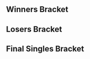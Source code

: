 {{DISPLAYTITLE:Battle Arena Melbourne 8: ''Melee'' Singles Bracket}}{{SetGame|melee}}{{BracketMatchSMWDisambig |oldtags=Duck, Ace, Cal|newtags=Duck (AU), Ace (AU), Cal (AU)}}
{{tabs static
|name1=Overview
|link1=Battle Arena Melbourne/8/Melee
|name2=Singles Pools
|link2=Battle Arena Melbourne/8/Melee/Singles Pools
|name3=Singles Bracket
|link3=Battle Arena Melbourne/8/Melee/Singles Bracket
|name4=Doubles Pools
|link4=Battle Arena Melbourne/8/Melee/Doubles Pools
|name5=Doubles Bracket
|link5=Battle Arena Melbourne/8/Melee/Doubles Bracket
|This=3
}}
==Winners Bracket==
{{32DEWBracketA
|tourneylink=Battle Arena Melbourne/8/Melee
|tourneyname=Battle Arena Melbourne 8
|r1m1p1=SA Nick |r1m1p1flag=au |r1m1p1score=2 |r1m1win=1
|r1m1p2=sundowns |r1m1p2flag=au |r1m1p2score=1
|r1m2p1=Cunchy |r1m2p1flag= |r1m2p1score=2 |r1m2win=1
|r1m2p2=Toshi |r1m2p2flag=au |r1m2p2score=1
|r1m3p1=Skeletom |r1m3p1flag=au |r1m3p1score=2 |r1m3win=1
|r1m3p2=Flow Rats |r1m3p2flag= |r1m3p2score=0
|r1m4p1=Rob |r1m4p1flag= |r1m4p1score=1 |r1m4win=2
|r1m4p2=Wibbles |r1m4p2flag=au |r1m4p2score=2
|r1m5p1=Rainbow |r1m5p1flag=au |r1m5p1score=2 |r1m5win=1
|r1m5p2=Mytus |r1m5p2flag= |r1m5p2score=0
|r1m6p1=Quetz |r1m6p1flag=au |r1m6p1score=2 |r1m6win=1
|r1m6p2=RussellTLM |r1m6p2flag=au |r1m6p2score=0
|r1m7p1=Spud |r1m7p1flag=nz |r1m7p1score=2 |r1m7win=1
|r1m7p2=Macky |r1m7p2flag=au |r1m7p2score=0
|r1m8p1=Atticus |r1m8p1flag=au |r1m8p1score=1 |r1m8win=2
|r1m8p2=Kaiza |r1m8p2flag=au |r1m8p2score=2

|r1m9p1=S.D |r1m9p1flag=au |r1m9p1score=2 |r1m9win=1
|r1m9p2=Pretty Cool Guy |r1m9p2flag=au |r1m9p2score=0

|r1m10p1=JBirds |r1m10p1flag= |r1m10p1score=0 |r1m10win=2
|r1m10p2=Azri |r1m10p2flag=au |r1m10p2score=2
|r1m10p1char1=falco |r1m10p2char1=marth |r1m10p1stock1=0 |r1m10p2stock1=2 |r1m10win1=2 |r1m10stage1=Battlefield
|r1m10p1char2=falco |r1m10p2char2=marth |r1m10p1stock2=0 |r1m10p2stock2=1 |r1m10win2=2 |r1m10stage2=Battlefield
|r1m10details={{BracketMatchDetails|preview=|lrthread=|interview=|recap=|comment=|live=|vod=https://youtu.be/vXOkhhAa5FM}}

|r1m11p1=Syke |r1m11p1flag=au |r1m11p1score=1 |r1m11win=2
|r1m11p2=ACTjoe |r1m11p2flag= |r1m11p2score=2
|r1m12p1=DonB |r1m12p1flag=au |r1m12p1score=2 |r1m12win=1
|r1m12p2=Cal |r1m12p2flag= |r1m12p2score=0
|r1m13p1=smopup |r1m13p1flag=au |r1m13p1score=2 |r1m13win=1
|r1m13p2=Noxus |r1m13p2flag=au |r1m13p2score=0
|r1m14p1=Rad |r1m14p1flag= |r1m14p1score=0 |r1m14win=2
|r1m14p2=MC |r1m14p2flag=au |r1m14p2score=2
|r1m15p1=ACTSeb |r1m15p1flag= |r1m15p1score=0 |r1m15win=2
|r1m15p2=Prolific Kenny |r1m15p2flag= |r1m15p2score=2
|r1m16p1=Redact |r1m16p1flag=au |r1m16p1score=2 |r1m16win=1
|r1m16p2=Nehruvia |r1m16p2flag=au |r1m16p2score=1

|r2m1p1=SA Nick |r2m1p1flag=au |r2m1p1score=3 |r2m1win=1
|r2m1p2=Cunchy |r2m1p2flag= |r2m1p2score=0

|r2m2p1=Skeletom |r2m2p1flag=au |r2m2p1score=1 |r2m2win=2
|r2m2p2=Wibbles |r2m2p2flag=au |r2m2p2score=3
|r2m2p1char1=cf |r2m2p2char1=ic |r2m2p1stock1=2 |r2m2p2stock1=0 |r2m2win1=1 |r2m2stage1=Dream Land
|r2m2p1char2=cf |r2m2p2char2=ic |r2m2p1stock2=0 |r2m2p2stock2=1 |r2m2win2=2 |r2m2stage2=Fountain of Dreams
|r2m2p1char3=cf |r2m2p2char3=ic |r2m2p1stock3=0 |r2m2p2stock3=3 |r2m2win3=2 |r2m2stage3=Dream Land
|r2m2p1char4=cf |r2m2p2char4=ic |r2m2p1stock4=0 |r2m2p2stock4=2 |r2m2win4=2 |r2m2stage4=Dream Land
|r2m2details={{BracketMatchDetails|preview=|lrthread=|interview=|recap=|comment=|live=|vod=https://youtu.be/fXMW7_z5OJo}}

|r2m3p1=Rainbow |r2m3p1flag=au |r2m3p1score=3 |r2m3win=1
|r2m3p2=Quetz |r2m3p2flag=au |r2m3p2score=1
|r2m4p1=Spud |r2m4p1flag=nz |r2m4p1score=3 |r2m4win=1
|r2m4p2=Kaiza |r2m4p2flag=au |r2m4p2score=1
|r2m5p1=S.D |r2m5p1flag=au |r2m5p1score=3 |r2m5win=1
|r2m5p2=Azri |r2m5p2flag=au |r2m5p2score=0
|r2m6p1=ACTjoe |r2m6p1flag= |r2m6p1score=0 |r2m6win=2
|r2m6p2=DonB |r2m6p2flag=au |r2m6p2score=3

|r2m7p1=smopup |r2m7p1flag=au |r2m7p1score=3 |r2m7win=1
|r2m7p2=MC |r2m7p2flag=au |r2m7p2score=1
|r2m7p1char1=fox |r2m7p2char1=falco |r2m7p1stock1=2 |r2m7p2stock1=0 |r2m7win1=1 |r2m7stage1=Dream Land
|r2m7p1char2=fox |r2m7p2char2=falco |r2m7p1stock2=0 |r2m7p2stock2=1 |r2m7win2=2 |r2m7stage2=Battlefield
|r2m7p1char3=fox |r2m7p2char3=falco |r2m7p1stock3=2 |r2m7p2stock3=0 |r2m7win3=1 |r2m7stage3=Battlefield
|r2m7p1char4=fox |r2m7p2char4=falco |r2m7p1stock4=1 |r2m7p2stock4=0 |r2m7win4=1 |r2m7stage4=Pokémon Stadium
|r2m7details={{BracketMatchDetails|preview=|lrthread=|interview=|recap=|comment=|live=|vod=https://youtu.be/_Gv4dOszZGM}}

|r2m8p1=Prolific Kenny |r2m8p1flag= |r2m8p1score=0 |r2m8win=2
|r2m8p2=Redact |r2m8p2flag=au |r2m8p2score=3

|r3m1p1=SA Nick |r3m1p1flag=au |r3m1p1score=1 |r3m1win=2
|r3m1p2=Wibbles |r3m1p2flag=au |r3m1p2score=3
|r3m1p1char1=marth |r3m1p2char1=ic |r3m1p1stock1=2 |r3m1p2stock1=0 |r3m1win1=1 |r3m1stage1=Fountain of Dreams
|r3m1p1char2=marth |r3m1p2char2=ic |r3m1p1stock2=0 |r3m1p2stock2=1 |r3m1win2=2 |r3m1stage2=Final Destination
|r3m1p1char3=marth |r3m1p2char3=ic |r3m1p1stock3=0 |r3m1p2stock3=1 |r3m1win3=2 |r3m1stage3=Battlefield
|r3m1p1char4=marth |r3m1p2char4=ic |r3m1p1stock4=0 |r3m1p2stock4=1 |r3m1win4=2 |r3m1stage4=Battlefield
|r3m1details={{BracketMatchDetails|preview=|lrthread=|interview=|recap=|comment=|live=|vod=https://youtu.be/-pgBPm3mL_s}}

|r3m2p1=Rainbow |r3m2p1flag=au |r3m2p1score=0 |r3m2win=2
|r3m2p2=Spud |r3m2p2flag=nz |r3m2p2score=3
|r3m2p1char1=peach |r3m2p2char1=marth |r3m2p1stock1=0 |r3m2p2stock1=2 |r3m2win1=2 |r3m2stage1=Battlefield
|r3m2p1char2=peach |r3m2p2char2=marth |r3m2p1stock2=0 |r3m2p2stock2=2 |r3m2win2=2 |r3m2stage2=Final Destination
|r3m2p1char3=peach |r3m2p2char3=marth |r3m2p1stock3=0 |r3m2p2stock3=1 |r3m2win3=2 |r3m2stage3=Battlefield
|r3m2details={{BracketMatchDetails|preview=|lrthread=|interview=|recap=|comment=|live=|vod=https://youtu.be/DLXwkHxhr_M}}

|r3m3p1=S.D |r3m3p1flag=au |r3m3p1score=3 |r3m3win=1
|r3m3p2=DonB |r3m3p2flag=au |r3m3p2score=1
|r3m3p1char1=fox |r3m3p2char1=fox |r3m3p1stock1=0 |r3m3p2stock1=1 |r3m3win1=2 |r3m3stage1=Dream Land
|r3m3p1char2=fox |r3m3p2char2=fox |r3m3p1stock2=2 |r3m3p2stock2=0 |r3m3win2=1 |r3m3stage2=Final Destination
|r3m3p1char3=fox |r3m3p2char3=fox |r3m3p1stock3=1 |r3m3p2stock3=0 |r3m3win3=1 |r3m3stage3=Fountain of Dreams
|r3m3p1char4=fox |r3m3p2char4=fox |r3m3p1stock4=2 |r3m3p2stock4=0 |r3m3win4=1 |r3m3stage4=Pokémon Stadium
|r3m3details={{BracketMatchDetails|preview=|lrthread=|interview=|recap=|comment=|live=|vod=https://youtu.be/P3Q6jrzN964}}

|r3m4p1=smopup |r3m4p1flag=au |r3m4p1score=3 |r3m4win=1
|r3m4p2=Redact |r3m4p2flag=au |r3m4p2score=0
|r3m4p1char1=fox |r3m4p2char1=falco |r3m4p1stock1=1 |r3m4p2stock1=0 |r3m4win1=1 |r3m4stage1=Yoshi's Story
|r3m4p1char2=fox |r3m4p2char2=falco |r3m4p1stock2=2 |r3m4p2stock2=0 |r3m4win2=1 |r3m4stage2=Battlefield
|r3m4p1char3=fox |r3m4p2char3=falco |r3m4p1stock3=2 |r3m4p2stock3=0 |r3m4win3=1 |r3m4stage3=Battlefield
|r3m4details={{BracketMatchDetails|preview=|lrthread=|interview=|recap=|comment=|live=|vod=https://youtu.be/uCjcTn0YAZE}}

|r4m1p1=Wibbles |r4m1p1flag=au |r4m1p1score=1 |r4m1win=2
|r4m1p2=Spud |r4m1p2flag=nz |r4m1p2score=3
|r4m1p1char1=ic |r4m1p2char1=fox |r4m1p1stock1=1 |r4m1p2stock1=0 |r4m1win1=1 |r4m1stage1=Yoshi's Story
|r4m1p1char2=ic |r4m1p2char2=cf |r4m1p1stock2=0 |r4m1p2stock2=2 |r4m1win2=2 |r4m1stage2=Yoshi's Story
|r4m1p1char3=ic |r4m1p2char3=cf |r4m1p1stock3=0 |r4m1p2stock3=2 |r4m1win3=2 |r4m1stage3=Fountain of Dreams
|r4m1p1char4=ic |r4m1p2char4=cf |r4m1p1stock4=0 |r4m1p2stock4=2 |r4m1win4=2 |r4m1stage4=Fountain of Dreams
|r4m1details={{BracketMatchDetails|preview=|lrthread=|interview=|recap=|comment=|live=|vod=https://youtu.be/RcgKDe-j1v0}}

|r4m2p1=S.D |r4m2p1flag=au |r4m2p1score=3 |r4m2win=1
|r4m2p2=smopup |r4m2p2flag=au |r4m2p2score=0
|r4m2p1char1=fox |r4m2p2char1=fox |r4m2p1stock1=1 |r4m2p2stock1=0 |r4m2win1=1 |r4m2stage1=Battlefield
|r4m2p1char2=fox |r4m2p2char2=fox |r4m2p1stock2=2 |r4m2p2stock2=0 |r4m2win2=1 |r4m2stage2=Yoshi's Story
|r4m2p1char3=fox |r4m2p2char3=fox |r4m2p1stock3=1 |r4m2p2stock3=0 |r4m2win3=1 |r4m2stage3=Dream Land
|r4m2details={{BracketMatchDetails|preview=|lrthread=|interview=|recap=|comment=|live=|vod=https://youtu.be/iprwd4mnVuo}}
}}

==Losers Bracket==
{{64DELBracketSmwA
|tourneylink=Battle Arena Melbourne/8/Melee
|tourneyname=Battle Arena Melbourne 8
|l1placement=49-64
|l2placement=33-48
|l3placement=25-32
|l4placement=17-24
|l5placement=13-16
|l6placement=9-12
|l7placement=7-8
|l8placement=5-6

|l1m1p1=Aluf |l1m1p1flag= |l1m1p1score=0 |l1m1win=2
|l1m1p2=Haikal |l1m1p2flag= |l1m1p2score=2
|l1m1p1char1=fox |l1m1p2char1=fox |l1m1p1stock1=0 |l1m1p2stock1=1 |l1m1win1=2 |l1m1stage1=Battlefield
|l1m1p1char2=fox |l1m1p2char2=fox |l1m1p1stock2=0 |l1m1p2stock2=1 |l1m1win2=2 |l1m1stage2=Yoshi's Story
|l1m1details={{BracketMatchDetails|preview=|lrthread=|interview=|recap=|comment=|live=|vod=https://youtu.be/u9k-AVCFcic}}

|l1m2p1=Raphiki |l1m2p1flag=au |l1m2p1score=0 |l1m2win=2
|l1m2p2=Blackshadow |l1m2p2flag= |l1m2p2score=2
|l1m3p1=Dove |l1m3p1flag=au |l1m3p1score=0 |l1m3win=2
|l1m3p2=mask1n |l1m3p2flag=au |l1m3p2score=2
|l1m4p1=Chairman Meow |l1m4p1flag=au |l1m4p1score=2 |l1m4win=1
|l1m4p2=Zorsy |l1m4p2flag=au |l1m4p2score=1
|l1m5p1=KIC19 |l1m5p1flag= |l1m5p1score=0 |l1m5win=2
|l1m5p2=Muscat |l1m5p2flag= |l1m5p2score=2
|l1m6p1=Duck |l1m6p1flag= |l1m6p1score=0 |l1m6win=2
|l1m6p2=Forte |l1m6p2flag=au |l1m6p2score=2
|l1m7p1=Soap |l1m7p1flag=au |l1m7p1score=0 |l1m7win=2
|l1m7p2=swebe |l1m7p2flag=au |l1m7p2score=2
|l1m8p1=JKTS |l1m8p1flag=au |l1m8p1score=0 |l1m8win=2
|l1m8p2=Sora |l1m8p2flag=au |l1m8p2score=2
|l1m9p1=Milun |l1m9p1flag=au |l1m9p1score=DQ |l1m9win=2
|l1m9p2=Fess |l1m9p2flag=au |l1m9p2score={{win}}
|l1m10p1=C$ |l1m10p1flag=au |l1m10p1score=0 |l1m10win=2
|l1m10p2=gareth |l1m10p2flag= |l1m10p2score=2
|l1m11p1=Dekar |l1m11p1flag=au |l1m11p1score=2 |l1m11win=1
|l1m11p2=Buster |l1m11p2flag= |l1m11p2score=1
|l1m12p1=Ace |l1m12p1flag= |l1m12p1score=1 |l1m12win=2
|l1m12p2=joeyjoeyjoejoe |l1m12p2flag= |l1m12p2score=2
|l1m13p1=BearFist |l1m13p1flag=au |l1m13p1score={{win}} |l1m13win=1
|l1m13p2=Sebby |l1m13p2flag=au |l1m13p2score=DQ
|l1m14p1=Tyler |l1m14p1flag=au |l1m14p1score={{win}} |l1m14win=1
|l1m14p2=dank |l1m14p2flag= |l1m14p2score=DQ
|l1m15p1=Shani |l1m15p1flag=au |l1m15p1score=2 |l1m15win=1
|l1m15p2=Gabe |l1m15p2flag= |l1m15p2score=0
|l1m16p1=JNuts |l1m16p1flag= |l1m16p1score=2 |l1m16win=1
|l1m16p2=dreadtech |l1m16p2flag=au |l1m16p2score=0

|l2m1p1=sundowns |l2m1p1flag=au |l2m1p1score=2 |l2m1win=1
|l2m1p2=Haikal |l2m1p2flag= |l2m1p2score=1
|l2m2p1=Toshi |l2m2p1flag=au |l2m2p1score=0 |l2m2win=2
|l2m2p2=Blackshadow |l2m2p2flag= |l2m2p2score=2
|l2m3p1=Flow Rats |l2m3p1flag=au |l2m3p1score=2 |l2m3win=1
|l2m3p2=mask1n |l2m3p2flag=au |l2m3p2score=1
|l2m4p1=Rob |l2m4p1flag= |l2m4p1score=2 |l2m4win=1
|l2m4p2=Chairman Meow |l2m4p2flag=au |l2m4p2score=0
|l2m5p1=Mytus |l2m5p1flag= |l2m5p1score=2 |l2m5win=1
|l2m5p2=Muscat |l2m5p2flag= |l2m5p2score=1
|l2m6p1=RussellTLM |l2m6p1flag=au |l2m6p1score=2 |l2m6win=1
|l2m6p2=Forte |l2m6p2flag=au |l2m6p2score=1
|l2m7p1=Macky |l2m7p1flag=au |l2m7p1score=2 |l2m7win=1
|l2m7p2=swebe |l2m7p2flag=au |l2m7p2score=0
|l2m8p1=Atticus |l2m8p1flag=au |l2m8p1score=2 |l2m8win=1
|l2m8p2=Sora |l2m8p2flag=au |l2m8p2score=0
|l2m9p1=Pretty Cool Guy |l2m9p1flag=au |l2m9p1score=0 |l2m9win=2
|l2m9p2=Fess |l2m9p2flag=au |l2m9p2score=2
|l2m10p1=JBirds |l2m10p1flag= |l2m10p1score=2 |l2m10win=1
|l2m10p2=gareth |l2m10p2flag= |l2m10p2score=0
|l2m11p1=Syke |l2m11p1flag=au |l2m11p1score=1 |l2m11win=2
|l2m11p2=Dekar |l2m11p2flag=au |l2m11p2score=2
|l2m12p1=Cal |l2m12p1flag= |l2m12p1score=0 |l2m12win=2
|l2m12p2=joeyjoeyjoejoe |l2m12p2flag= |l2m12p2score=2
|l2m13p1=Noxus |l2m13p1flag=au |l2m13p1score=2 |l2m13win=1
|l2m13p2=BearFist |l2m13p2flag=au |l2m13p2score=1
|l2m14p1=Rad |l2m14p1flag= |l2m14p1score=2 |l2m14win=1
|l2m14p2=Tyler |l2m14p2flag=au |l2m14p2score=1
|l2m15p1=ACTSeb |l2m15p1flag= |l2m15p1score=2 |l2m15win=1
|l2m15p2=Shani |l2m15p2flag=au |l2m15p2score=1
|l2m16p1=Nehruvia |l2m16p1flag=au |l2m16p1score=0 |l2m16win=2
|l2m16p2=JNuts |l2m16p2flag= |l2m16p2score=2

|l3m1p1=sundowns |l3m1p1flag=au |l3m1p1score=3 |l3m1win=1
|l3m1p2=Blackshadow |l3m1p2flag= |l3m1p2score=2
|l3m2p1=Flow Rats |l3m2p1flag=au |l3m2p1score=1 |l3m2win=2
|l3m2p2=Rob |l3m2p2flag= |l3m2p2score=3
|l3m3p1=Mytus |l3m3p1flag= |l3m3p1score=3 |l3m3win=1
|l3m3p2=RussellTLM |l3m3p2flag=au |l3m3p2score=0
|l3m4p1=Macky |l3m4p1flag=au |l3m4p1score=1 |l3m4win=2
|l3m4p2=Atticus |l3m4p2flag=au |l3m4p2score=3
|l3m5p1=Fess |l3m5p1flag=au |l3m5p1score=3 |l3m5win=1
|l3m5p2=JBirds |l3m5p2flag= |l3m5p2score=0
|l3m6p1=Dekar |l3m6p1flag=au |l3m6p1score=3 |l3m6win=1
|l3m6p2=joeyjoeyjoejoe |l3m6p2flag= |l3m6p2score=1
|l3m7p1=Noxus |l3m7p1flag=au |l3m7p1score=0 |l3m7win=2
|l3m7p2=Rad |l3m7p2flag= |l3m7p2score=3
|l3m8p1=ACTSeb |l3m8p1flag= |l3m8p1score=3 |l3m8win=1
|l3m8p2=JNuts |l3m8p2flag= |l3m8p2score=2

|l4m1p1=Prolific Kenny |l4m1p1flag= |l4m1p1score=3 |l4m1win=1
|l4m1p2=sundowns |l4m1p2flag=au |l4m1p2score=1
|l4m2p1=MC |l4m2p1flag=au |l4m2p1score=3 |l4m2win=1
|l4m2p2=Rob |l4m2p2flag= |l4m2p2score=2
|l4m3p1=ACTjoe |l4m3p1flag=au |l4m3p1score=3 |l4m3win=1
|l4m3p2=Mytus |l4m3p2flag= |l4m3p2score=1
|l4m4p1=Azri |l4m4p1flag=au |l4m4p1score=3 |l4m4win=1
|l4m4p2=Atticus |l4m4p2flag=au |l4m4p2score=1
|l4m5p1=Kaiza |l4m5p1flag=au |l4m5p1score=3 |l4m5win=1
|l4m5p2=Fess |l4m5p2flag=au |l4m5p2score=0
|l4m6p1=Quetz |l4m6p1flag=au |l4m6p1score=3 |l4m6win=1
|l4m6p2=Dekar |l4m6p2flag=au |l4m6p2score=1
|l4m7p1=Skeletom |l4m7p1flag=au |l4m7p1score=3 |l4m7win=1
|l4m7p2=Rad |l4m7p2flag= |l4m7p2score=0
|l4m8p1=Cunchy |l4m8p1flag= |l4m8p1score=3 |l4m8win=1
|l4m8p2=ACTSeb |l4m8p2flag= |l4m8p2score=0

|l5m1p1=Prolific Kenny |l5m1p1flag= |l5m1p1score=2 |l5m1win=2
|l5m1p2=MC |l5m1p2flag=au |l5m1p2score=3
|l5m2p1=ACTjoe |l5m2p1flag=au |l5m2p1score=1 |l5m2win=2
|l5m2p2=Azri |l5m2p2flag=au |l5m2p2score=3
|l5m3p1=Kaiza |l5m3p1flag=au |l5m3p1score=1 |l5m3win=2
|l5m3p2=Quetz |l5m3p2flag=au |l5m3p2score=3

|l5m4p1=Skeletom |l5m4p1flag=au |l5m4p1score=3 |l5m4win=1
|l5m4p2=Cunchy |l5m4p2flag= |l5m4p2score=2
|l5m4p1char1=cf |l5m4p2char1=cf |l5m4p1stock1=1 |l5m4p2stock1=0 |l5m4win1=1 |l5m4stage1=Battlefield
|l5m4p1char2=cf |l5m4p2char2=cf |l5m4p1stock2=3 |l5m4p2stock2=0 |l5m4win2=1 |l5m4stage2=Battlefield
|l5m4p1char3=cf |l5m4p2char3=cf |l5m4p1stock3=0 |l5m4p2stock3=1 |l5m4win3=2 |l5m4stage3=Dream Land
|l5m4p1char4=cf |l5m4p2char4=cf |l5m4p1stock4=0 |l5m4p2stock4=1 |l5m4win4=2 |l5m4stage4=Yoshi's Story
|l5m4p1char5=cf |l5m4p2char5=cf |l5m4p1stock5=2 |l5m4p2stock5=0 |l5m4win5=1 |l5m4stage5=Final Destination
|l5m4details={{BracketMatchDetails|preview=|lrthread=|interview=|recap=|comment=|live=|vod=https://youtu.be/2y_QIuUZQNs}}

|l6m1p1=Rainbow |l6m1p1flag=au |l6m1p1score=2 |l6m1win=2
|l6m1p2=MC |l6m1p2flag=au |l6m1p2score=3
|l6m2p1=SA Nick |l6m2p1flag=au |l6m2p1score=3 |l6m2win=1
|l6m2p2=Azri |l6m2p2flag=au |l6m2p2score=0

|l6m3p1=Redact |l6m3p1flag=au |l6m3p1score=3 |l6m3win=1
|l6m3p2=Quetz |l6m3p2flag=au |l6m3p2score=2
|l6m3p1char1=falco |l6m3p2char1=peach |l6m3p1stock1=2 |l6m3p2stock1=0 |l6m3win1=1 |l6m3stage1=Fountain of Dreams
|l6m3p1char2=falco |l6m3p2char2=peach |l6m3p1stock2=0 |l6m3p2stock2=2 |l6m3win2=2 |l6m3stage2=Final Destination
|l6m3p1char3=falco |l6m3p2char3=peach |l6m3p1stock3=2 |l6m3p2stock3=0 |l6m3win3=1 |l6m3stage3=Yoshi's Story
|l6m3p1char4=falco |l6m3p2char4=peach |l6m3p1stock4=0 |l6m3p2stock4=2 |l6m3win4=2 |l6m3stage4=Dream Land
|l6m3p1char5=falco |l6m3p2char5=peach |l6m3p1stock5=2 |l6m3p2stock5=0 |l6m3win5=1 |l6m3stage5=Battlefield
|l6m3details={{BracketMatchDetails|preview=|lrthread=|interview=|recap=|comment=|live=|vod=https://youtu.be/EGXNUjUbC3w}}

|l6m4p1=DonB |l6m4p1flag=au |l6m4p1score=3 |l6m4win=1
|l6m4p2=Skeletom |l6m4p2flag=au |l6m4p2score=1
|l6m4p1char1=fox |l6m4p2char1=cf |l6m4p1stock1=1 |l6m4p2stock1=0 |l6m4win1=1 |l6m4stage1=Yoshi's Story
|l6m4p1char2=fox |l6m4p2char2=cf |l6m4p1stock2=0 |l6m4p2stock2=2 |l6m4win2=2 |l6m4stage2=Dream Land
|l6m4p1char3=fox |l6m4p2char3=cf |l6m4p1stock3=2 |l6m4p2stock3=0 |l6m4win3=1 |l6m4stage3=Fountain of Dreams
|l6m4p1char4=fox |l6m4p2char4=cf |l6m4p1stock4=1 |l6m4p2stock4=0 |l6m4win4=1 |l6m4stage4=Pokémon Stadium
|l6m4details={{BracketMatchDetails|preview=|lrthread=|interview=|recap=|comment=|live=|vod=https://youtu.be/AnkYdKUoJGk}}

|l7m1p1=MC |l7m1p1flag=au |l7m1p1score=1 |l7m1win=2
|l7m1p2=SA Nick |l7m1p2flag=au |l7m1p2score=3
|l7m1p1char1=falco |l7m1p2char1=marth |l7m1p1stock1=0 |l7m1p2stock1=2 |l7m1win1=2 |l7m1stage1=Battlefield
|l7m1p1char2=falco |l7m1p2char2=marth |l7m1p1stock2=1 |l7m1p2stock2=0 |l7m1win2=1 |l7m1stage2=Dream Land
|l7m1p1char3=falco |l7m1p2char3=marth |l7m1p1stock3=0 |l7m1p2stock3=2 |l7m1win3=2 |l7m1stage3=Final Destination
|l7m1p1char4=falco |l7m1p2char4=marth |l7m1p1stock4=0 |l7m1p2stock4=2 |l7m1win4=2 |l7m1stage4=Battlefield
|l7m1details={{BracketMatchDetails|preview=|lrthread=|interview=|recap=|comment=|live=|vod=https://youtu.be/uHfnfDDU-r8}}

|l7m2p1=Redact |l7m2p1flag=au |l7m2p1score=3 |l7m2win=1
|l7m2p2=DonB |l7m2p2flag=au |l7m2p2score=1
|l7m2p1char1=falco |l7m2p2char1=fox |l7m2p1stock1=2 |l7m2p2stock1=0 |l7m2win1=1 |l7m2stage1=Yoshi's Story
|l7m2p1char2=falco |l7m2p2char2=fox |l7m2p1stock2=0 |l7m2p2stock2=2 |l7m2win2=2 |l7m2stage2=Dream Land
|l7m2p1char3=falco |l7m2p2char3=fox |l7m2p1stock3=1 |l7m2p2stock3=0 |l7m2win3=1 |l7m2stage3=Battlefield
|l7m2p1char4=falco |l7m2p2char4=fox |l7m2p1stock4=2 |l7m2p2stock4=0 |l7m2win4=1 |l7m2stage4=Pokémon Stadium
|l7m2details={{BracketMatchDetails|preview=|lrthread=|interview=|recap=|comment=|live=|vod=https://youtu.be/gb461XO9XFU}}

|l8m1p1=smopup |l8m1p1flag=au |l8m1p1score=1 |l8m1win=2
|l8m1p2=SA Nick |l8m1p2flag=au |l8m1p2score=3
|l8m1p1char1=fox |l8m1p2char1=marth |l8m1p1stock1=0 |l8m1p2stock1=1 |l8m1win1=2 |l8m1stage1=Battlefield
|l8m1p1char2=fox |l8m1p2char2=marth |l8m1p1stock2=0 |l8m1p2stock2=1 |l8m1win2=2 |l8m1stage2=Yoshi's Story
|l8m1p1char3=fox |l8m1p2char3=marth |l8m1p1stock3=1 |l8m1p2stock3=0 |l8m1win3=1 |l8m1stage3=Yoshi's Story
|l8m1p1char4=fox |l8m1p2char4=marth |l8m1p1stock4=0 |l8m1p2stock4=2 |l8m1win4=2 |l8m1stage4=Final Destination
|l8m1details={{BracketMatchDetails|preview=|lrthread=|interview=|recap=|comment=|live=|vod=https://youtu.be/JrN3Ao4Hadk}}

|l8m2p1=Wibbles |l8m2p1flag=au |l8m2p1score=3 |l8m2win=1
|l8m2p2=Redact |l8m2p2flag=au |l8m2p2score=1
|l8m2p1char1=ic |l8m2p2char1=falco |l8m2p1stock1=2 |l8m2p2stock1=0 |l8m2win1=1 |l8m2stage1=Yoshi's Story
|l8m2p1char2=ic |l8m2p2char2=falco |l8m2p1stock2=2 |l8m2p2stock2=0 |l8m2win2=1 |l8m2stage2=Yoshi's Story
|l8m2p1char3=ic |l8m2p2char3=falco |l8m2p1stock3=0 |l8m2p2stock3=3 |l8m2win3=2 |l8m2stage3=Battlefield
|l8m2p1char4=ic |l8m2p2char4=falco |l8m2p1stock4=2 |l8m2p2stock4=0 |l8m2win4=1 |l8m2stage4=Final Destination
|l8m2details={{BracketMatchDetails|preview=|lrthread=|interview=|recap=|comment=|live=|vod=https://youtu.be/FaTj2IjMnHg}}
}}
<onlyinclude>
==Final Singles Bracket==
{{DEFinalSmwBracket
|tourneylink=Battle Arena Melbourne/8/Melee
|tourneyname=Battle Arena Melbourne 8
|l1placement=4
|r2placement=3
|r3loserplacement=2
|r3winnerplacement=1
|export_score=true
|column-width=190
|column-width-finals=240

<!-- FROM WINNERS -->
|r1m1p1=Spud |r1m1p1flag=nz |r1m1p1score=3
|r1m1p2=S.D |r1m1p2flag=au |r1m1p2score=1
|r1m1win=1
|r1m1p1char1=marth |r1m1p2char1=fox |r1m1p1stock1=1 |r1m1p2stock1=0 |r1m1win1=1 |r1m1stage1=Yoshi's Story
|r1m1p1char2=marth |r1m1p2char2=fox |r1m1p1stock2=0 |r1m1p2stock2=2 |r1m1win2=2 |r1m1stage2=Dream Land
|r1m1p1char3=marth |r1m1p2char3=fox |r1m1p1stock3=2 |r1m1p2stock3=0 |r1m1win3=1 |r1m1stage3=Final Destination
|r1m1p1char4=marth |r1m1p2char4=fox |r1m1p1stock4=1 |r1m1p2stock4=0 |r1m1win4=1 |r1m1stage4=Yoshi's Story
|r1m1details={{BracketMatchDetails|preview=|lrthread=|interview=|recap=|comment=|live=|vod=https://youtu.be/CKY8bpPq1a8}}

<!-- FROM LOSERS -->
|l1m1p1=SA Nick |l1m1p1flag=au |l1m1p1score=3
|l1m1p2=Wibbles |l1m1p2flag=au |l1m1p2score=0
|l1m1win=1
|l1m1p1char1=marth |l1m1p2char1=ic |l1m1p1stock1=1 |l1m1p2stock1=0 |l1m1win1=1 |l1m1stage1=Fountain of Dreams
|l1m1p1char2=marth |l1m1p2char2=ic |l1m1p1stock2=2 |l1m1p2stock2=0 |l1m1win2=1 |l1m1stage2=Final Destination
|l1m1p1char3=marth |l1m1p2char3=ic |l1m1p1stock3=1 |l1m1p2stock3=0 |l1m1win3=1 |l1m1stage3=Final Destination
|l1m1details={{BracketMatchDetails|preview=|lrthread=|interview=|recap=|comment=|live=|vod=https://youtu.be/APwuauaM4NQ}}

<!-- LOSERS FINALS -->
|r2m1p1=S.D |r2m1p1flag=au |r2m1p1score=2
|r2m1p2=SA Nick |r2m1p2flag=au |r2m1p2score=3
|r2m1win=2
|r2m1p1char1=fox |r2m1p2char1=marth |r2m1p1stock1=1 |r2m1p2stock1=0 |r2m1win1=1 |r2m1stage1=Battlefield
|r2m1p1char2=fox |r2m1p2char2=marth |r2m1p1stock2=0 |r2m1p2stock2=2 |r2m1win2=2 |r2m1stage2=Final Destination
|r2m1p1char3=fox |r2m1p2char3=marth |r2m1p1stock3=1 |r2m1p2stock3=0 |r2m1win3=1 |r2m1stage3=Dream Land
|r2m1p1char4=fox |r2m1p2char4=marth |r2m1p1stock4=0 |r2m1p2stock4=2 |r2m1win4=2 |r2m1stage4=Fountain of Dreams
|r2m1p1char5=fox |r2m1p2char5=marth |r2m1p1stock5=0 |r2m1p2stock5=2 |r2m1win5=2 |r2m1stage5=Yoshi's Story
|r2m1details={{BracketMatchDetails|preview=|lrthread=|interview=|recap=|comment=|live=|vod=https://youtu.be/ebwvE7ZcaAY}}

<!-- GRAND FINALS -->
|r3m1p1=Spud |r3m1p1flag=nz |r3m1p1score=1 |r3m2p1score=1
|r3m1p2=SA Nick |r3m1p2flag=au |r3m1p2score=3 |r3m2p2score=3
|r3m1win=2
|r3m1p1char1=marth |r3m1p2char1=marth |r3m1p1stock1=4 |r3m1p2stock1=0 |r3m1win1=1 |r3m1stage1=Battlefield
|r3m1p1char2=marth |r3m1p2char2=marth |r3m1p1stock2=0 |r3m1p2stock2=1 |r3m1win2=2 |r3m1stage2=Battlefield
|r3m1p1char3=marth |r3m1p2char3=marth |r3m1p1stock3=0 |r3m1p2stock3=1 |r3m1win3=2 |r3m1stage3=Final Destination
|r3m1p1char4=marth |r3m1p2char4=marth |r3m1p1stock4=0 |r3m1p2stock4=2 |r3m1win4=2 |r3m1stage4=Final Destination

|r3m2p1char1=marth |r3m2p2char1=marth |r3m2p1stock1=0 |r3m2p2stock1=1 |r3m2win1=2 |r3m2stage1=Battlefield
|r3m2p1char2=cf |r3m2p2char2=marth |r3m2p1stock2=0 |r3m2p2stock2=2 |r3m2win2=2 |r3m2stage2=Final Destination
|r3m2p1char3=marth |r3m2p2char3=marth |r3m2p1stock3=1 |r3m2p2stock3=0 |r3m2win3=1 |r3m2stage3=Battlefield
|r3m2p1char4=marth |r3m2p2char4=marth |r3m2p1stock4=0 |r3m2p2stock4=1 |r3m2win4=2 |r3m2stage4=Battlefield
|r3m1details={{BracketMatchDetails|preview=|lrthread=|interview=|recap=|comment=|live=|vod=https://youtu.be/axCPmhEwAn0}}
}}
</onlyinclude>
